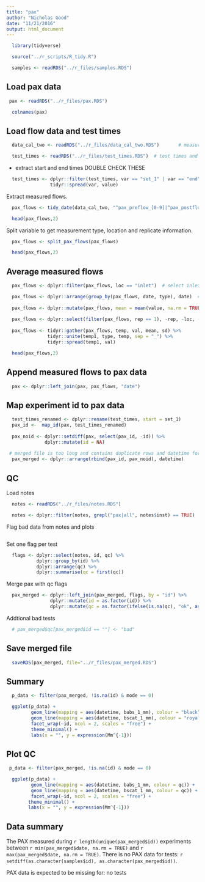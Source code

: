 ```yaml
---
title: "pax"
author: "Nicholas Good"
date: "11/21/2016"
output: html_document
---
```


```r
  library(tidyverse)
```

```r
  source("../r_scripts/R_tidy.R")
```

```r
  samples <- readRDS("../r_files/samples.RDS")
```

## Load pax data

```r
 pax <- readRDS("../r_files/pax.RDS")
```

```r
  colnames(pax)
```

## Load flow data and test times

```r
  data_cal_two <- readRDS("../r_files/data_cal_two.RDS")       # measured flowrates

  test_times <- readRDS("../r_files/test_times.RDS")  # test times and ids
```

* extract start and end times DOUBLE CHECK THESE

```r
  test_times <- dplyr::filter(test_times, var == "set_1" | var == "end") %>%
                tidyr::spread(var, value)
```

Extract measured flows.

```r
  pax_flows <- tidy_date(data_cal_two, "^pax_preflow_[0-9]|^pax_postflow_[0-9]", "")
```

```r
  head(pax_flows,2)
```

Split variable to get measurement type, location and replicate information.

```r
  pax_flows <- split_pax_flows(pax_flows)
```

```r
  head(pax_flows,2)
```

## Average measured flows

```r
  pax_flows <- dplyr::filter(pax_flows, loc == "inlet")  # select inlet flow (others not required)

  pax_flows <- dplyr::arrange(group_by(pax_flows, date, type), date)  # group by date and type, and then order
  
  pax_flows <- dplyr::mutate(pax_flows, mean = mean(value, na.rm = TRUE), sd = sd(value, na.rm = TRUE))  # calc average and sdev
  
  pax_flows <- dplyr::select(filter(pax_flows, rep == 1), -rep, -loc, -value)   # drop duplicates
    
  pax_flows <- tidyr::gather(pax_flows, temp, val, mean, sd) %>% 
               tidyr::unite(temp1, type, temp, sep = "_") %>% 
               tidyr::spread(temp1, val)
```

```r
  head(pax_flows,2)
```

## Append measured flows to pax data

```r
  pax <- dplyr::left_join(pax, pax_flows, "date")
```

## Map experiment id to pax data

```r
  test_times_renamed <- dplyr::rename(test_times, start = set_1)  
  pax_id <-  map_id(pax, test_times_renamed)
  
  pax_noid <- dplyr::setdiff(pax, select(pax_id, -id)) %>%
              dplyr::mutate(id = NA)
  
 # merged file is too long and contains duplicate rows and datetime for unknown reason(s)
  pax_merged <- dplyr::arrange(rbind(pax_id, pax_noid), datetime)
```

## QC

Load notes

```r
  notes <- readRDS("../r_files/notes.RDS")

  notes <- dplyr::filter(notes, grepl("pax|all", notes$inst) == TRUE)
```

Flag bad data from notes and plots

```r
  
 
```

Set one flag per test

```r
  flags <- dplyr::select(notes, id, qc) %>%
           dplyr::group_by(id) %>%
           dplyr::arrange(qc) %>%
           dplyr::summarise(qc = first(qc))
```

Merge pax with qc flags

```r
  pax_merged <- dplyr::left_join(pax_merged, flags, by = "id") %>%
                dplyr::mutate(id = as.factor(id)) %>%
                dplyr::mutate(qc = as.factor(ifelse(is.na(qc), "ok", as.character(qc))))
```

Addtional bad tests

```r
  # pax_merged$qc[pax_merged$id == ""] <- "bad"
```

## Save merged file

```r
  saveRDS(pax_merged, file="../r_files/pax_merged.RDS")
```

## Summary

```r
  p_data <- filter(pax_merged, !is.na(id) & mode == 0)

  ggplot(p_data) +
         geom_line(mapping = aes(datetime, babs_1_mm), colour = "black") +
         geom_line(mapping = aes(datetime, bscat_1_mm), colour = "royalblue2") +
         facet_wrap(~id, ncol = 2, scales = "free") +
         theme_minimal() +
         labs(x = "", y = expression(Mm^{-1}))
```


## Plot QC

```r
 p_data <- filter(pax_merged, !is.na(id) & mode == 0)

  ggplot(p_data) +
         geom_line(mapping = aes(datetime, babs_1_mm, colour = qc)) +
         geom_line(mapping = aes(datetime, bscat_1_mm, colour = qc)) +
         facet_wrap(~id, ncol = 2, scales = "free") +
        theme_minimal() +
        labs(x = "", y = expression(Mm^{-1}))
```

## Data summary

The PAX measured during `r length(unique(pax_merged$id))` experiments between `r min(pax_merged$date, na.rm = TRUE)` and `r max(pax_merged$date, na.rm = TRUE)`. There is no PAX data for tests: `r setdiff(as.character(samples$id), as.character(pax_merged$id))`.


PAX data is expected to be missing for: no tests
